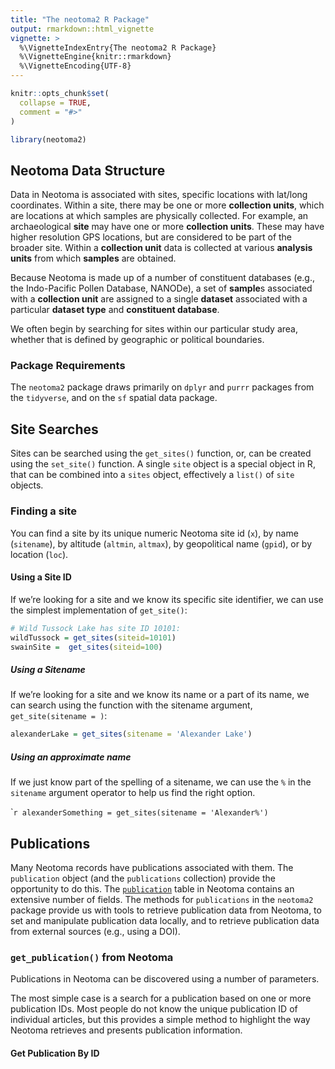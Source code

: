 ```yaml
---
title: "The neotoma2 R Package"
output: rmarkdown::html_vignette
vignette: >
  %\VignetteIndexEntry{The neotoma2 R Package}
  %\VignetteEngine{knitr::rmarkdown}
  %\VignetteEncoding{UTF-8}
---
```


```r
knitr::opts_chunk$set(
  collapse = TRUE,
  comment = "#>"
)
```

```r
library(neotoma2)
```

## Neotoma Data Structure

Data in Neotoma is associated with sites, specific locations with lat/long coordinates. Within a site, there may be one or more **collection units**, which are locations at which samples are physically collected. For example, an archaeological **site** may have one or more **collection units**. These may have higher resolution GPS locations, but are considered to be part of the broader site. Within a **collection unit** data is collected at various **analysis units** from which **samples** are obtained.

Because Neotoma is made up of a number of constituent databases (e.g., the Indo-Pacific Pollen Database, NANODe), a set of **sample**s associated with a **collection unit** are assigned to a single **dataset** associated with a particular **dataset type** and **constituent database**.

We often begin by searching for sites within our particular study area, whether that is defined by geographic or political boundaries.

### Package Requirements

The `neotoma2` package draws primarily on `dplyr` and `purrr` packages from the `tidyverse`, and on the `sf` spatial data package.

## Site Searches

Sites can be searched using the `get_sites()` function, or, can be created using the `set_site()` function. A single `site` object is a special object in R, that can be combined into a `sites` object, effectively a `list()` of `site` objects.

### Finding a site

You can find a site by its unique numeric Neotoma site id (`x`), by name (`sitename`), by altitude (`altmin`, `altmax`), by geopolitical name (`gpid`), or by location (`loc`).

#### Using a Site ID

If we're looking for a site and we know its specific site identifier, we can use the simplest implementation of `get_site()`:

```r
# Wild Tussock Lake has site ID 10101:
wildTussock = get_sites(siteid=10101)
swainSite =  get_sites(siteid=100)
```

##### Using a Sitename

If we're looking for a site and we know its name or a part of its name, we can search using the function with the sitename argument, `get_site(sitename = )`:

```r
alexanderLake = get_sites(sitename = 'Alexander Lake')
```

##### Using an approximate name

If we just know part of the spelling of a sitename, we can use the `%` in the `sitename` argument operator to help us find the right option.

````r
alexanderSomething = get_sites(sitename = 'Alexander%')
```


## Publications

Many Neotoma records have publications associated with them.  The `publication` object (and the `publications` collection) provide the opportunity to do this.  The [`publication`](http://open.neotomadb.org/dbschema/tables/publications.html) table in Neotoma contains an extensive number of fields.  The methods for `publications` in the `neotoma2` package provide us with tools to retrieve publication data from Neotoma, to set and manipulate publication data locally, and to retrieve publication data from external sources (e.g., using a DOI).

### `get_publication()` from Neotoma

Publications in Neotoma can be discovered using a number of parameters.  

The most simple case is a search for a publication based on one or more publication IDs.  Most people do not know the unique publication ID of individual articles, but this provides a simple method to highlight the way Neotoma retrieves and presents publication information.

#### Get Publication By ID

```r
```